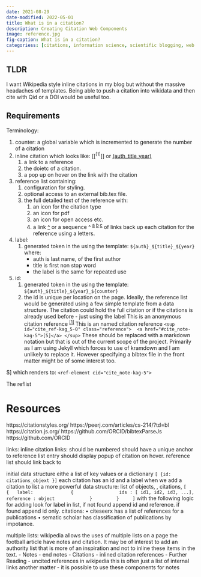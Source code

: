 ```yaml
---
date: 2021-08-29
date-modified: 2022-05-01
title: What is in a citation?
description: Creating Citation Web Components
image: reference.jpg
fig-caption: What is in a citation?
categoriess: [citations, information science, scientific blogging, web components, lit]
---
```


## TLDR 

I want Wikipedia style inline citations in my blog but without the massive headaches of templates. Being able to push a citation into wikidata and then cite with Qid or a DOI would be useful too.

## Requirements

Terminology:

1. counter:
    a global variable which is incremented to generate the number of a citation
1. inline citation which looks like: [[<sup>[1]</sup>]] or [(auth_title_year)]()
    1. a link to a reference
	1. the doi\qid\bibtex etc of a citation.
    1. a pop up on hover on the link with the citation
1. reference list containing:
    1. configuration for styling.
    1. optional access to an external bib.tex file.
	1. the full detailed text of the reference with:
       1. an icon for the citation type
       1. an icon for pdf
       1. an icon for open access etc.
       1. a link [^]() or a sequence ^ <sup>[a]() [b]() [c]()</sup> of links back up each citation for the reference using a letters.
1. label:
    1. generated token in the using the template:
        `${auth}_${title}_${year}`
        where:
        - auth is last name, of the first author 
        - title is first non stop word 
        - the label is the same for repeated use
1. id:
    1. generated token in the using the template:
        `${auth}_${title}_${year}_${counter}`
    1. the id is unique per location on the page.
Ideally, the reference list would be generated using a few simple template from a data structure.
The citation could hold the full citation or if the citations is already used before - just using the label
This is an anonymous citation reference
<sup id="cite_ref-1" class="reference">
	<a href="#cite_note-1">[1]</a>
</sup>
This is an named citation reference
`<sup id="cite_ref-kag_5-0" class="reference">
	<a href="#cite_note-kag-5">[5]</a>
</sup>`
These should be replaced with a markdown notation
but that is out of the current scope of the project. Primarily as I am using Jekyll which forces to use of kramdown and I am unlikely to replace it.
However specifying a bibtex file in the front matter might be of some interest too.

$]
which renders to:
`<ref-element cid="cite_note-kag-5">`

The reflist

# Resources

https://citationstyles.org/
https://peerj.com/articles/cs-214/?td=bl
https://citation.js.org/
https://github.com/ORCID/bibtexParseJs
https://github.com/ORCID

links:
inline citation links:
	should be numbered
	should have a unique anchor
	 to reference list entry
	should display popup of citation on hover.
reference list should link back to 

initial data structure 
eithe a  list of key values 
or a dictionary
`[ {id: citations_objext }] `
each citation has an id and a label
when we add a citation to list 
a more powerful data structure:
list of objects, , citations, 
    ` [
        {   label: 
            {
                ids : [ id1, id2, id3, ...],
                reference : object
            }
        }
    ]
    `
with the following logic for adding
    look for label in list, 
        if not found append id and reference.
        if found append id only.
citations:
	• citeseerx has a list of references for a publications
	• sematic scholar has classification of publications by impotance.

multiple lists:
    wikipedia allows the uses of multiple lists on a page
    the football article have notes and citation. It may be of interest to add an authority list that is more of an inspiration and not to inline these items in the text.
    - Notes - end notes 
    - Citations - inlined citation references 
    - Further Reading - uncited references in wikipedia this is often just a list of internal links
another matter - 
    it is possible to use these components for notes
